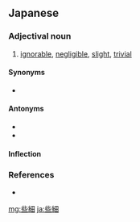 ==Japanese==
{{ja-kanjitab|さ|さい|yomi=on}}

===Adjectival noun===
{{ja-adj|infl=な|ささい}}

# [[ignorable]], [[negligible]], [[slight]], [[trivial]]

====Synonyms====
* {{ja-r|些末|さまつ}}

====Antonyms====
* {{ja-r|重要|じゅうよう}}
* {{ja-r|肝腎|かんじん}}

====Inflection====
{{ja-na|ささい}}

===References===
* {{R:Shogakukan}}

[[mg:些細]]
[[ja:些細]]